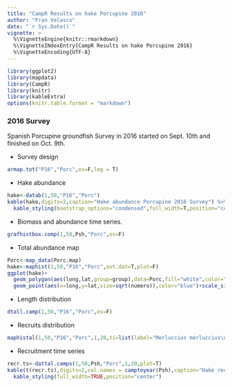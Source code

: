 ```yaml
---
title: "CampR Results on hake Porcupine 2016"
author: "Fran Velasco"
date: "`r Sys.Date()`"
vignette: >
  %\VignetteEngine{knitr::rmarkdown}
  %\VignetteINdexEntry{CampR Results on hake Porcupine 2016} 
  %\VignetteEncoding{UTF-8}
---
```


```r
library(ggplot2)
library(mapdata)
library(CampR)
library(knitr)
library(kableExtra)
options(knitr.table.format = "markdown") 
```

### 2016 Survey

Spanish Porcupine groundfish Survey in 2016 started on Sept. 10th and finished on  Oct. 9th. 

- Survey design

```r
armap.tot("P16","Porc",es=F,leg = T)
```


- Hake abundance

```r
hake<-datab(1,50,"P16","Porc")
kable(hake,digits=2,caption="Hake abundance Porcupine 2016 Survey") %>%
  kable_styling(bootstrap_options="condensed",full_width=T,position="center")
```

- Biomass and abundance time series.

```r
grafhistbox.comp(1,50,Psh,"Porc",es=F)
```

- Total abundance map

```r
Porc<-map_data(Porc.map)
hake<-maphist(1,50,"P16","Porc",out.dat=T,plot=F)
ggplot(hake)+
  geom_polygon(aes(long,lat,group=group),data=Porc,fill="white",color="black")+
  geom_point(aes(x=long,y=lat,size=sqrt(numero)),color="blue")+scale_size_continuous(name="No. inds.")+coord_fixed(1.3)
```

- Length distribution

```r
dtall.camp(1,50,"P16","Porc",es=F)
```

- Recruits distribution

```r
maphistal(1,50,"P16","Porc",1,20,ti=list(label="Merluccius merluccius\n < 20 cm",font=4),ceros=F)
```

- Recruitment time series

```r
recr.ts<-dattal.camps(1,50,Psh,"Porc",1,20,plot=T)
kable(t(recr.ts),digits=2,col.names = camptoyear(Psh),caption="Hake recruitment strength") %>%
  kable_styling(full_width=TRUE,position="center")
```


